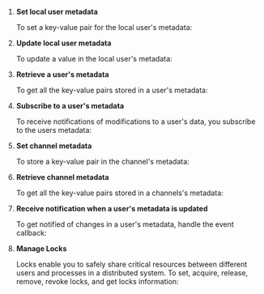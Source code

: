 

1. **Set local user metadata**

    To set a key-value pair for the local user's metadata: 

    <SetUserMetadata/>

1. **Update local user metadata**

    To update a value in the local user's metadata: 

    <UpdateUserMetadata/>

1. **Retrieve a user's metadata**

    To get all the key-value pairs stored in a user's metadata:

    <GetUserMetadata/>

1. **Subscribe to a user's metadata**

    To receive notifications of modifications to a user's data, you subscribe to the users metadata:

    <SubscribeUserMetadata/>
    
1. **Set channel  metadata**

    To store a key-value pair in the channel's metadata:

    <SetChannelMetadata/>

1. **Retrieve channel metadata**

    To get all the key-value pairs stored in a channels's metadata:

    <GetChannelMetadata/>

1. **Receive notification when a user's metadata is updated**

    To get notified of changes in a user's metadata, handle the event callback:

    <HandleMetadataEvents/>

    <a id="manage-locks"></a>
1. **Manage Locks**

    Locks enable you to safely share critical resources between different users and processes in a distributed system. To set, acquire, release, remove, revoke locks, and get locks information:

    <ManageLocks/>